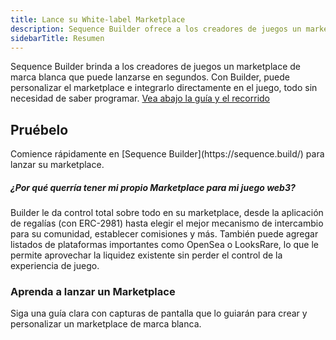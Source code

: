 ```yaml
---
title: Lance su White-label Marketplace
description: Sequence Builder ofrece a los creadores de juegos un marketplace de marca blanca que puede personalizarse e integrarse fácilmente en la experiencia de juego, sin necesidad de conocimientos de programación.
sidebarTitle: Resumen
---
```


Sequence Builder brinda a los creadores de juegos un marketplace de marca blanca que puede lanzarse en segundos. Con Builder, puede personalizar el marketplace e integrarlo directamente en el juego, todo sin necesidad de saber programar. [Vea abajo la guía y el recorrido](/solutions/payments/marketplace/overview#learn-to-launch-a-marketplace)

## Pruébelo

<Note>
  Comience rápidamente en [Sequence Builder](https://sequence.build/) para lanzar su marketplace.
</Note>

##### ¿Por qué querría tener mi propio Marketplace para mi juego web3?
Builder le da control total sobre todo en su marketplace, desde la aplicación de regalías (con ERC-2981) hasta elegir el mejor mecanismo de intercambio para su comunidad, establecer comisiones y más.
También puede agregar listados de plataformas importantes como OpenSea o LooksRare, lo que le permite aprovechar la liquidez existente sin perder el control de la experiencia de juego.

### Aprenda a lanzar un Marketplace

<CardGroup cols={2}>
  <Card title="Guía de 8 pasos fácil de leer" icon="book-open" href="/solutions/payments/marketplace/hosted">
    Siga una guía clara con capturas de pantalla que lo guiarán para crear y personalizar un marketplace de marca blanca.
  </Card>
</CardGroup>